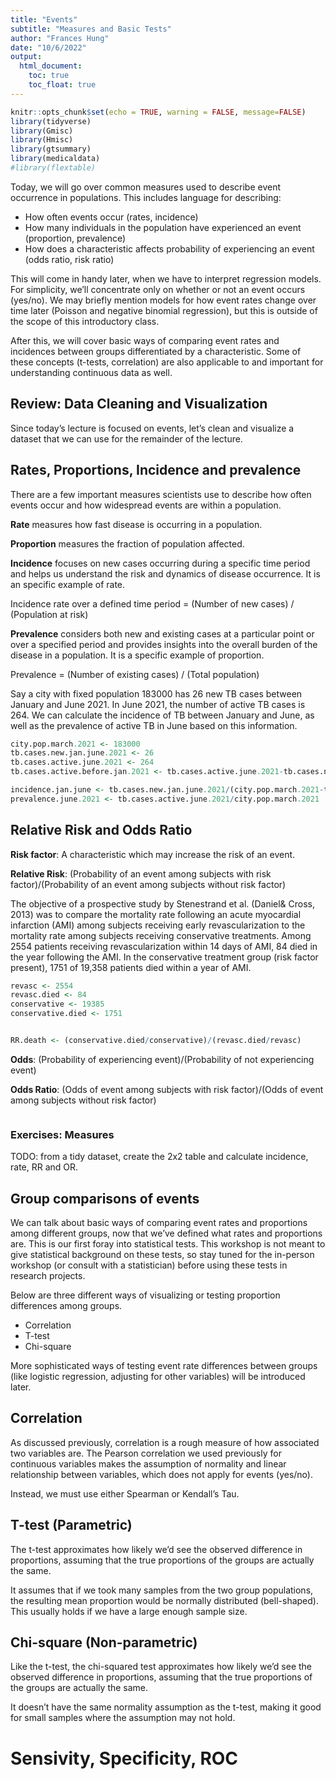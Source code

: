 ```yaml
---
title: "Events"
subtitle: "Measures and Basic Tests"
author: "Frances Hung"
date: "10/6/2022"
output:
  html_document:
    toc: true
    toc_float: true
---
```


```r
knitr::opts_chunk$set(echo = TRUE, warning = FALSE, message=FALSE)
library(tidyverse)
library(Gmisc)
library(Hmisc)
library(gtsummary)
library(medicaldata)
#library(flextable)
```

Today, we will go over common measures used to describe event occurrence in populations. This includes language for describing:

-   How often events occur (rates, incidence)
-   How many individuals in the population have experienced an event (proportion, prevalence)
-   How does a characteristic affects probability of experiencing an event (odds ratio, risk ratio)

This will come in handy later, when we have to interpret regression models. For simplicity, we'll concentrate only on whether or not an event occurs (yes/no). We may briefly mention models for how event rates change over time later (Poisson and negative binomial regression), but this is outside of the scope of this introductory class. 

After this, we will cover basic ways of comparing event rates and incidences between groups differentiated by a characteristic. Some of these concepts (t-tests, correlation) are also applicable to and important for understanding continuous data as well.

## Review: Data Cleaning and Visualization

Since today's lecture is focused on events, let's clean and visualize a dataset that we can use for the remainder of the lecture.

## Rates, Proportions, Incidence and prevalence

There are a few important measures scientists use to describe how often events occur and how widespread events are within a population.

**Rate** measures how fast disease is occurring in a population.

**Proportion** measures the fraction of population affected.

**Incidence** focuses on new cases occurring during a specific time period and helps us understand the risk and dynamics of disease occurrence. It is an specific example of rate.

Incidence rate over a defined time period = (Number of new cases) / (Population at risk)

**Prevalence** considers both new and existing cases at a particular point or over a specified period and provides insights into the overall burden of the disease in a population. It is a specific example of proportion.

Prevalence = (Number of existing cases) / (Total population)

Say a city with fixed population 183000 has 26 new TB cases between January and June 2021. In June 2021, the number of active TB cases is 264. We can calculate the incidence of TB between January and June, as well as the prevalence of active TB in June based on this information.

```r
city.pop.march.2021 <- 183000
tb.cases.new.jan.june.2021 <- 26
tb.cases.active.june.2021 <- 264
tb.cases.active.before.jan.2021 <- tb.cases.active.june.2021-tb.cases.new.jan.june.2021

incidence.jan.june <- tb.cases.new.jan.june.2021/(city.pop.march.2021-tb.cases.active.before.jan.2021)
prevalence.june.2021 <- tb.cases.active.june.2021/city.pop.march.2021
```

## Relative Risk and Odds Ratio

**Risk factor**: A characteristic which may increase the risk of an event.

**Relative Risk**: (Probability of an event among subjects with risk factor)/(Probability of an event among subjects without risk factor)

The objective of a prospective study by Stenestrand et al. (Daniel& Cross, 2013) was to compare the mortality rate following an acute myocardial infarction (AMI) among subjects receiving early revascularization to the mortality rate among subjects receiving conservative treatments. Among 2554 patients receiving revascularization within 14 days of AMI, 84 died in the year following the AMI. In the conservative treatment group (risk factor present), 1751 of 19,358 patients died within a year of AMI.

```r
revasc <- 2554
revasc.died <- 84
conservative <- 19385
conservative.died <- 1751


RR.death <- (conservative.died/conservative)/(revasc.died/revasc)
```

**Odds**: (Probability of experiencing event)/(Probability of not experiencing event)

**Odds Ratio**: (Odds of event among subjects with risk factor)/(Odds of event among subjects without risk factor)

```r

```

### Exercises: Measures

TODO: from a tidy dataset, create the 2x2 table and calculate incidence, rate, RR and OR.

## Group comparisons of events

We can talk about basic ways of comparing event rates and proportions among different groups, now that we've defined what rates and proportions are. This is our first foray into statistical tests. This workshop is not meant to give statistical background on these tests, so stay tuned for the in-person workshop (or consult with a statistician) before using these tests in research projects.

Below are three different ways of visualizing or testing proportion differences among groups.

-   Correlation
-   T-test
-   Chi-square

More sophisticated ways of testing event rate differences between groups (like logistic regression, adjusting for other variables) will be introduced later.

## Correlation

As discussed previously, correlation is a rough measure of how associated two variables are. The Pearson correlation we used previously for continuous variables makes the assumption of normality and linear relationship between variables, which does not apply for events (yes/no).

Instead, we must use either Spearman or Kendall's Tau.

## T-test (Parametric)

The t-test approximates how likely we'd see the observed difference in proportions, assuming that the true proportions of the groups are actually the same.

It assumes that if we took many samples from the two group populations, the resulting mean proportion would be normally distributed (bell-shaped). This usually holds if we have a large enough sample size.

## Chi-square (Non-parametric)

Like the t-test, the chi-squared test approximates how likely we'd see the observed difference in proportions, assuming that the true proportions of the groups are actually the same.

It doesn't have the same normality assumption as the t-test, making it good for small samples where the assumption may not hold.

# Sensivity, Specificity, ROC
